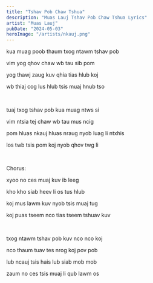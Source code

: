 ```yaml
---
title: "Tshav Pob Chaw Tshua"
description: "Muas Lauj Tshav Pob Chaw Tshua Lyrics"
artist: "Muas Lauj"
pubDate: "2024-05-03"
heroImage: "/artists/nkauj.png"
---
```


kua muag poob thaum txog ntawm tshav pob

vim yog qhov chaw wb tau sib pom

yog thawj zaug kuv qhia tias hlub koj

wb thiaj cog lus hlub tsis muaj hnub tso

<br />

tuaj txog tshav pob kua muag ntws si

vim ntsia tej chaw wb tau mus ncig

pom hluas nkauj hluas nraug nyob luag li ntxhis

los twb tsis pom koj nyob qhov twg li

<br />

Chorus:

xyoo no ces muaj kuv ib leeg

kho kho siab heev li os tus hlub

koj mus lawm kuv nyob tsis muaj tug

koj puas tseem nco tias tseem tshuav kuv

<br />

txog ntawm tshav pob kuv nco nco koj

nco thaum tuav tes nrog koj pov pob

lub ncauj tsis hais lub siab mob mob

zaum no ces tsis muaj li qub lawm os
